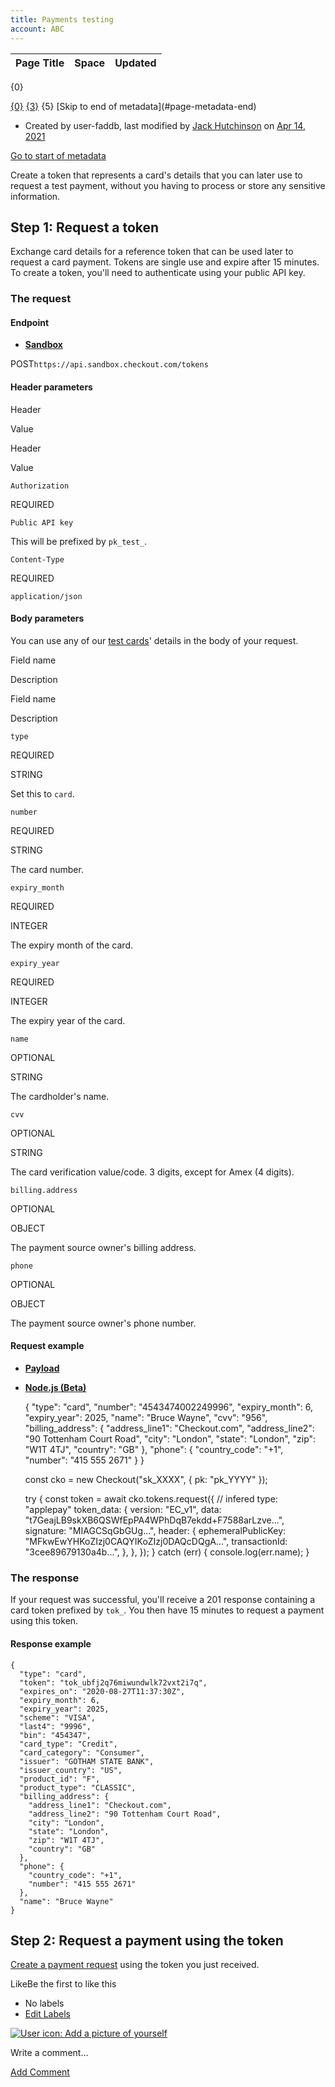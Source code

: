 ```yaml
---
title: Payments testing
account: ABC
---
```


<table class="aui"> <thead> <tr class="header"> <th class="search-result-title">Page Title</th> <th class="search-result-space">Space</th> <th class="search-result-date">Updated</th> </tr> </thead> </table> <p class="search-result-count">{0}</p> <tr class="search-result"> <td class="search-result-title"><a href="{1}" class="content-type-{2}"><span>{0}</span></a></td> <td class="search-result-space"><a class="space" href="/display/{4}/" title="{3}">{3}</a></td> <td class="search-result-date"><span class="date" title="{6}">{5}</span></td> </tr> [Skip to end of metadata](#page-metadata-end)

*   Created by user-faddb, last modified by [Jack Hutchinson](    /display/~jack.hutchinson
    ) on [Apr 14, 2021](/pages/diffpagesbyversion.action?pageId=8488593&selectedPageVersions=10&selectedPageVersions=11 "Show changes")

[Go to start of metadata](#page-metadata-start)

Create a token that represents a card's details that you can later use to request a test payment, without you having to process or store any sensitive information.

Step 1: Request a token
-----------------------

Exchange card details for a reference token that can be used later to request a card payment. Tokens are single use and expire after 15 minutes. To create a token, you'll need to authenticate using your public API key.

### The request

#### Endpoint

*   [**Sandbox**](#tabs-921ed09b-8e7a-4bd6-ba35-e95e1a3fe7c9-1)

POST`https://api.sandbox.checkout.com/tokens`

#### Header parameters

Header

Value

Header

Value

`Authorization`

REQUIRED

`Public API key`

This will be prefixed by `pk_test_`.

`Content-Type`

REQUIRED

`application/json`

#### Body parameters

You can use any of our [test cards](/display/x/Test+cards)' details in the body of your request.

Field name

Description

Field name

Description

`type`

REQUIRED

STRING

Set this to `card`.

`number`

REQUIRED

STRING

The card number.

`expiry_month`

REQUIRED

INTEGER

The expiry month of the card.

`expiry_year`

REQUIRED

INTEGER

The expiry year of the card.

`name`

OPTIONAL

STRING

The cardholder's name.

`cvv`

OPTIONAL

STRING

The card verification value/code. 3 digits, except for Amex (4 digits).

`billing.address`

OPTIONAL

OBJECT

The payment source owner's billing address.

`phone`

OPTIONAL

OBJECT

The payment source owner's phone number.

#### Request example

*   [**Payload**](#tabs-53327166-99b4-4caa-aad1-955bd42ffe7f-1)
*   [**Node.js (Beta)**](#tabs-53327166-99b4-4caa-aad1-955bd42ffe7f-2)

    {
      "type": "card",
      "number": "4543474002249996",
      "expiry_month": 6,
      "expiry_year": 2025,
      "name": "Bruce Wayne",
      "cvv": "956",
      "billing_address": {
        "address_line1": "Checkout.com",
        "address_line2": "90 Tottenham Court Road",
        "city": "London",
        "state": "London",
        "zip": "W1T 4TJ",
        "country": "GB"
      },
      "phone": {
        "country_code": "+1",
        "number": "415 555 2671"
      }
    }

  

    
    const cko = new Checkout("sk_XXXX", { pk: "pk_YYYY" });
    
    try {
      const token = await cko.tokens.request({
        // infered type: "applepay"
        token_data: {
          version: "EC_v1",
          data: "t7GeajLB9skXB6QSWfEpPA4WPhDqB7ekdd+F7588arLzve...",
          signature: "MIAGCSqGbGUg...",
          header: {
            ephemeralPublicKey: "MFkwEwYHKoZIzj0CAQYIKoZIzj0DAQcDQgA...",
            transactionId: "3cee89679130a4b...",
          },
        },
      });
    } catch (err) {
      console.log(err.name);
    }

### The response

If your request was successful, you'll receive a 201 response containing a card token prefixed by `tok_`. You then have 15 minutes to request a payment using this token.

#### Response example

    {
      "type": "card",
      "token": "tok_ubfj2q76miwundwlk72vxt2i7q",
      "expires_on": "2020-08-27T11:37:30Z",
      "expiry_month": 6,
      "expiry_year": 2025,
      "scheme": "VISA",
      "last4": "9996",
      "bin": "454347",
      "card_type": "Credit",
      "card_category": "Consumer",
      "issuer": "GOTHAM STATE BANK",
      "issuer_country": "US",
      "product_id": "F",
      "product_type": "CLASSIC",
      "billing_address": {
        "address_line1": "Checkout.com",
        "address_line2": "90 Tottenham Court Road",
        "city": "London",
        "state": "London",
        "zip": "W1T 4TJ",
        "country": "GB"
      },
      "phone": {
        "country_code": "+1",
        "number": "415 555 2671"
      },
      "name": "Bruce Wayne"
    }

Step 2: Request a payment using the token
-----------------------------------------

[Create a payment request](https://docs.checkout.com/four/payments/accept-payments/request-a-payment#Requestapayment-token) using the token you just received.

  

LikeBe the first to like this

*   No labels
*   [Edit Labels](# "Edit Labels (Type 'l')")

[![User icon: Add a picture of yourself](/s/en_GB/7901/abf7b35644d5a5d1d7e4b0969a83e8eb2b569fb5/_/images/icons/profilepics/add_profile_pic.svg)](/users/profile/editmyprofilepicture.action)

Write a comment…

[Add Comment](/display/x/Payments+testing?showComments=true&showCommentArea=true#addcomment)